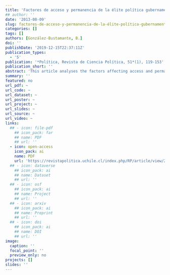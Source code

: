 ```yaml
---
title: 'Factores de acceso y permanencia de la élite política gubernamental en Chile (1990-2010)'
## author: ''
date: '2013-08-09'
slug: factores-de-acceso-y-permanencia-de-la-élite-política-gubernamental-en-chile
categories: []
tags: []
authors: [González-Bustamante, B.]
doi: ''
publishDate: '2019-12-15T22:37:11Z'
publication_types:
  - '5'
publication: '*Política, Revista de Ciencia Política, 51*(1), 119-153'
publication_short: ''
abstract: 'This article analyses the factors affecting access and permanence of the governmental political elite in Chile from 1990 to 2010, utilising data from a survey of 386 members of the elite who entered the political field. Only 199 cases from the survey qualify as part of the governmental elite. It presents a description of the group, a relevant permanence index, and a logistic binary regression model together with a  Qualitative  Comparative  Analysis  (QCA).  The results find a homogeneous group, and that the factors affecting access are not the same as those for permanence. It concludes that, although a technical profile facilitates access, political capital and previous participation in think tanks are more relevant for permanence in the highest political positions.'
summary: ''
featured: no
url_pdf: ~
url_code: ~
url_dataset: ~
url_poster: ~
url_project: ~
url_slides: ~
url_source: ~
url_video: ~
links:
  ## - icon: file-pdf
    ## icon_pack: far
    ## name: PDF
    ## url: ''
  - icon: open-access 
    icon_pack: ai
    name: PDF
    url: 'https://revistapolitica.uchile.cl/index.php/RP/article/view/27436'
  ## - icon: dataverse
    ## icon_pack: ai
    ## name: Dataset
    ## url: ''
  ## - icon: osf
    ## icon_pack: ai
    ## name: Project
    ## url: ''
  ## - icon: arxiv
    ## icon_pack: ai
    ## name: Preprint
    ## url: ''
  ## - icon: doi
    ## icon_pack: ai
    ## name: DOI
    ## url: ''
image:
  caption: ''
  focal_point: ''
  preview_only: no
projects: []
slides: ''
---
```

